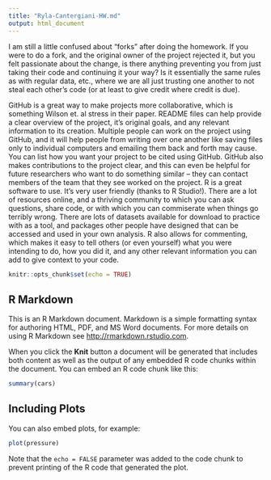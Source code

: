 ```yaml
---
title: "Ryla-Cantergiani-HW.md"
output: html_document
---
```


I am still a little confused about "forks" after doing the homework. If you were to do a fork, and the original owner of the project rejected it, but you felt passionate about the change, is there anything preventing you from just taking their code and continuing it your way? Is it essentially the same rules as with regular data, etc., where we are all just trusting one another to not steal each other's code (or at least to give credit where credit is due).

GitHub is a great way to make projects more collaborative, which is something Wilson et. al stress in their paper. README files can help provide a clear overview of the project, it's original goals, and any relevant information to its creation. Multiple people can work on the project using GitHub, and it will help people from writing over one another like saving files only to individual computers and emailing them back and forth may cause. You can list how you want your project to be cited using GitHub. GitHub also makes contributions to the project clear, and this can even be helpful for future researchers who want to do something similar -- they can contact members of the team that they see worked on the project. R is a great software to use. It's very user friendly (thanks to R Studio!). There are a lot of resources online, and a thriving community to which you can ask questions, share code, or with which you can commiserate when things go terribly wrong. There are lots of datasets available for download to practice with as a tool, and packages other people have designed that can be accessed and used in your own analysis. R also allows for commenting, which makes it easy to tell others (or even yourself) what you were intending to do, how you did it, and any other relevant information you can add to give context to your code.

```r
knitr::opts_chunk$set(echo = TRUE)
```

## R Markdown

This is an R Markdown document. Markdown is a simple formatting syntax for authoring HTML, PDF, and MS Word documents. For more details on using R Markdown see <http://rmarkdown.rstudio.com>.

When you click the **Knit** button a document will be generated that includes both content as well as the output of any embedded R code chunks within the document. You can embed an R code chunk like this:

```r
summary(cars)
```

## Including Plots

You can also embed plots, for example:

```r
plot(pressure)
```

Note that the `echo = FALSE` parameter was added to the code chunk to prevent printing of the R code that generated the plot.

